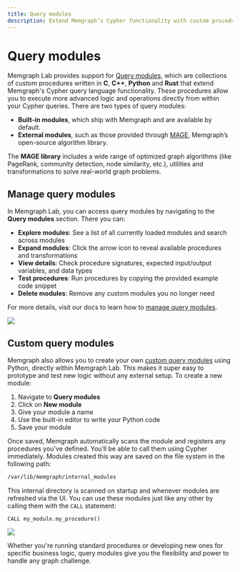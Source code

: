 ```yaml
---
title: Query modules
description: Extend Memgraph’s Cypher functionality with custom procedures written in C, C++, Python, or Rust. Use built-in modules or integrate advanced algorithms from the MAGE library to solve complex graph problems efficiently.
---
```



# Query modules

Memgraph Lab provides support for [Query modules](https://memgraph.com/docs/advanced-algorithms), which are collections of custom procedures written in **C**, **C++**, **Python** and **Rust** that extend Memgraph's Cypher query language functionality. These procedures allow you to execute more advanced logic and operations directly from within your Cypher queries. There are two types of query modules:
- **Built-in modules**, which ship with Memgraph and are available by default.
- **External modules**, such as those provided through [MAGE](https://memgraph.com/docs/advanced-algorithms), Memgraph’s open-source algorithm library.

The **MAGE library** includes a wide range of optimized graph algorithms (like PageRank, community detection, node similarity, etc.), utilities and transformations to solve real-world graph problems. 


## Manage query modules

In Memgraph Lab, you can access query modules by navigating to the **Query modules** section. There you can:
- **Explore modules**: See a list of all currently loaded modules and search across modules
- **Expand modules**: Click the arrow icon to reveal available procedures and transformations
- **View details**: Check procedure signatures, expected input/output variables, and data types
- **Test procedures**: Run procedures by copying the provided example code snippet
- **Delete modules**: Remove any custom modules you no longer need

For more details, visit our docs to learn how to [manage query modules](/custom-query-modules/manage-query-modules#managing-query-modules-from-memgraph-lab).

![](/pages/data-visualization/lab-user-manual/query-module.png)


## Custom query modules

Memgraph also allows you to create your own [custom query modules](https://memgraph.com/docs/custom-query-modules) using Python, directly within Memgraph Lab. This makes it super easy to prototype and test new logic without any external setup. To create a new module:
1. Navigate to **Query modules**
2. Click on **New module**
3. Give your module a name
4. Use the built-in editor to write your Python code
5. Save your module

Once saved, Memgraph automatically scans the module and registers any procedures you've defined. You’ll be able to call them using Cypher immediately. Modules created this way are saved on the file system in the following path:

```bash
/var/lib/memgraph/internal_modules
```

This internal directory is scanned on startup and whenever modules are refreshed via the UI. You can use these modules just like any other by calling them with the `CALL` statement:

```cypher
CALL my_module.my_procedure()
```

![](/pages/data-visualization/lab-user-manual/custom-query-modules.png)


Whether you're running standard procedures or developing new ones for specific business logic, query modules give you the flexibility and power to handle any graph challenge.

<CommunityLinks/>
